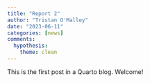 ```yaml
---
title: "Report 2"
author: "Tristan O'Malley"
date: "2023-06-11"
categories: [news]
comments:
  hypothesis: 
    theme: clean
---
```


This is the first post in a Quarto blog. Welcome!